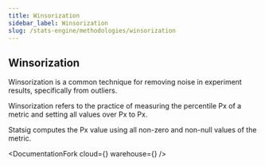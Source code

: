 ```yaml
---
title: Winsorization
sidebar_label: Winsorization
slug: /stats-engine/methodologies/winsorization
---
```



## Winsorization 

Winsorization is a common technique for removing noise in experiment results, specifically from outliers.

Winsorization refers to the practice of measuring the percentile Px of a metric and setting all values over Px to Px.

Statsig computes the Px value using all non-zero and non-null values of the metric.

<DocumentationFork
  cloud={<Cloud />}
  warehouse={<Warehouse />}
/>


